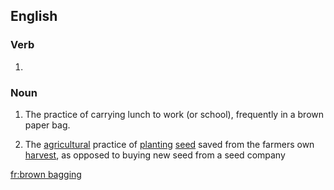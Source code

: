 ==English==

===Verb===
{{head|en|present participle}}

# {{present participle of|brown bag|lang=en|nocat=1}}

===Noun===
{{en-noun|-}}

# The practice of carrying lunch to work (or school), frequently in a brown paper bag.
# {{lb|en|agricultural}} The [[agricultural]] practice of [[planting]] [[seed]] saved from the farmers own [[harvest]], as opposed to buying new seed from a seed company

[[fr:brown bagging]]